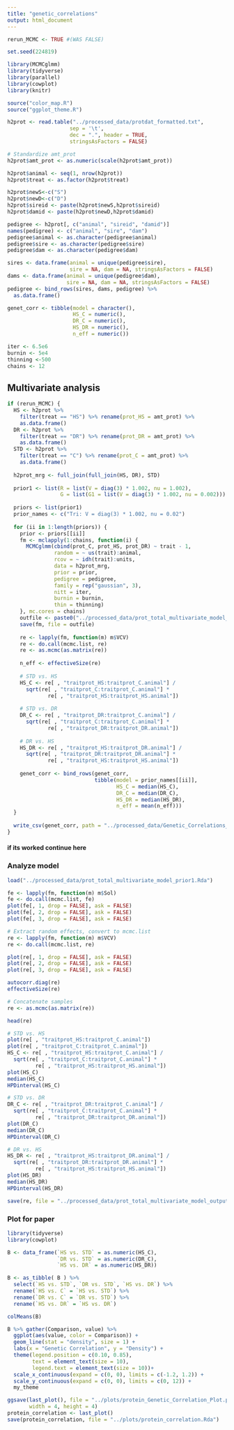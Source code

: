 ---
title: "genetic_correlations"
output: html_document
---

```{r setup}
rerun_MCMC <- TRUE #(WAS FALSE)

set.seed(224819)

library(MCMCglmm)
library(tidyverse)
library(parallel)
library(cowplot)
library(knitr)

source("color_map.R")
source("ggplot_theme.R")
```


```{r}
h2prot <- read.table("../processed_data/protdat_formatted.txt",
                    sep = '\t',
                    dec = ".", header = TRUE,
                    stringsAsFactors = FALSE)

# Standardize amt_prot
h2prot$amt_prot <- as.numeric(scale(h2prot$amt_prot))

h2prot$animal <- seq(1, nrow(h2prot))
h2prot$treat <- as.factor(h2prot$treat)

h2prot$newS<-c("S")
h2prot$newD<-c("D")
h2prot$sireid <- paste(h2prot$newS,h2prot$sireid)
h2prot$damid <- paste(h2prot$newD,h2prot$damid)

pedigree <- h2prot[, c("animal", "sireid", "damid")]
names(pedigree) <- c("animal", "sire", "dam")
pedigree$animal <- as.character(pedigree$animal)
pedigree$sire <- as.character(pedigree$sire)
pedigree$dam <- as.character(pedigree$dam)

sires <- data.frame(animal = unique(pedigree$sire),
                    sire = NA, dam = NA, stringsAsFactors = FALSE)
dams <- data.frame(animal = unique(pedigree$dam),
                   sire = NA, dam = NA, stringsAsFactors = FALSE)
pedigree <- bind_rows(sires, dams, pedigree) %>%
  as.data.frame()

genet_corr <- tibble(model = character(),
                     HS_C = numeric(),
                     DR_C = numeric(),
                     HS_DR = numeric(),
                     n_eff = numeric())

iter <- 6.5e6
burnin <- 5e4
thinning <-500
chains <- 12
```

## Multivariate analysis

```{r MANOVA_Models, cache=TRUE}
if (rerun_MCMC) {
  HS <- h2prot %>% 
    filter(treat == "HS") %>% rename(prot_HS = amt_prot) %>% 
    as.data.frame()
  DR <- h2prot %>% 
    filter(treat == "DR") %>% rename(prot_DR = amt_prot) %>% 
    as.data.frame()
  STD <- h2prot %>%
    filter(treat == "C") %>% rename(prot_C = amt_prot) %>% 
    as.data.frame()
  
  h2prot_mrg <- full_join(full_join(HS, DR), STD)
  
  prior1 <- list(R = list(V = diag(3) * 1.002, nu = 1.002),
                 G = list(G1 = list(V = diag(3) * 1.002, nu = 0.002)))
  
  priors <- list(prior1)
  prior_names <- c("Tri: V = diag(3) * 1.002, nu = 0.02")
  
  for (ii in 1:length(priors)) {
    prior <- priors[[ii]]
    fm <- mclapply(1:chains, function(i) {
      MCMCglmm(cbind(prot_C, prot_HS, prot_DR) ~ trait - 1,
               random = ~ us(trait):animal,
               rcov = ~ idh(trait):units,
               data = h2prot_mrg,
               prior = prior,
               pedigree = pedigree,
               family = rep("gaussian", 3),
               nitt = iter,
               burnin = burnin,
               thin = thinning)
    }, mc.cores = chains)
    outfile <- paste0("../processed_data/prot_total_multivariate_model_prior", ii, ".Rda")
    save(fm, file = outfile)
    
    re <- lapply(fm, function(m) m$VCV)
    re <- do.call(mcmc.list, re)
    re <- as.mcmc(as.matrix(re))
    
    n_eff <- effectiveSize(re)
    
    # STD vs. HS
    HS_C <- re[ , "traitprot_HS:traitprot_C.animal"] /
      sqrt(re[ , "traitprot_C:traitprot_C.animal"] *
             re[ , "traitprot_HS:traitprot_HS.animal"])
    
    # STD vs. DR
    DR_C <- re[ , "traitprot_DR:traitprot_C.animal"] /
      sqrt(re[ , "traitprot_C:traitprot_C.animal"] *
             re[ , "traitprot_DR:traitprot_DR.animal"])
    
    # DR vs. HS
    HS_DR <- re[ , "traitprot_HS:traitprot_DR.animal"] /
      sqrt(re[ , "traitprot_DR:traitprot_DR.animal"] *
             re[ , "traitprot_HS:traitprot_HS.animal"])
    
    genet_corr <- bind_rows(genet_corr,
                            tibble(model = prior_names[[ii]],
                                   HS_C = median(HS_C),
                                   DR_C = median(DR_C),
                                   HS_DR = median(HS_DR),
                                   n_eff = mean(n_eff)))
  }
  
  write_csv(genet_corr, path = "../processed_data/Genetic_Correlations_protein.csv")
}
```
#### if its worked continue here

### Analyze model

```{r analyze_multivariate_analysis}
load("../processed_data/prot_total_multivariate_model_prior1.Rda")

fe <- lapply(fm, function(m) m$Sol)
fe <- do.call(mcmc.list, fe)
plot(fe[, 1, drop = FALSE], ask = FALSE)
plot(fe[, 2, drop = FALSE], ask = FALSE)
plot(fe[, 3, drop = FALSE], ask = FALSE)

# Extract random effects, convert to mcmc.list
re <- lapply(fm, function(m) m$VCV)
re <- do.call(mcmc.list, re)

plot(re[, 1, drop = FALSE], ask = FALSE)
plot(re[, 2, drop = FALSE], ask = FALSE)
plot(re[, 3, drop = FALSE], ask = FALSE)

autocorr.diag(re)
effectiveSize(re)

# Concatenate samples
re <- as.mcmc(as.matrix(re))

head(re)

# STD vs. HS
plot(re[ , "traitprot_HS:traitprot_C.animal"])
plot(re[ , "traitprot_C:traitprot_C.animal"])
HS_C <- re[ , "traitprot_HS:traitprot_C.animal"] /
  sqrt(re[ , "traitprot_C:traitprot_C.animal"] *
         re[ , "traitprot_HS:traitprot_HS.animal"])
plot(HS_C)
median(HS_C)
HPDinterval(HS_C)

# STD vs. DR
DR_C <- re[ , "traitprot_DR:traitprot_C.animal"] /
  sqrt(re[ , "traitprot_C:traitprot_C.animal"] *
         re[ , "traitprot_DR:traitprot_DR.animal"])
plot(DR_C)
median(DR_C)
HPDinterval(DR_C)

# DR vs. HS
HS_DR <- re[ , "traitprot_HS:traitprot_DR.animal"] /
  sqrt(re[ , "traitprot_DR:traitprot_DR.animal"] *
         re[ , "traitprot_HS:traitprot_HS.animal"])
plot(HS_DR)
median(HS_DR)
HPDinterval(HS_DR)

save(re, file = "../processed_data/prot_total_multivariate_model_output.Rda")
```

### Plot for paper

```{r}
library(tidyverse)
library(cowplot)

B <- data_frame(`HS vs. STD` = as.numeric(HS_C),
                `DR vs. STD` = as.numeric(DR_C),
                `HS vs. DR` = as.numeric(HS_DR))

B <- as_tibble( B ) %>%  
  select(`HS vs. STD`, `DR vs. STD`, `HS vs. DR`) %>% 
  rename(`HS vs. C` = `HS vs. STD`) %>% 
  rename(`DR vs. C` = `DR vs. STD`) %>% 
  rename(`HS vs. DR` = `HS vs. DR`)

colMeans(B)

B %>% gather(Comparison, value) %>%
  ggplot(aes(value, color = Comparison)) +
  geom_line(stat = "density", size = 1) +
  labs(x = "Genetic Correlation", y = "Density") +
  theme(legend.position = c(0.10, 0.85),
        text = element_text(size = 10),
        legend.text = element_text(size = 10))+
  scale_x_continuous(expand = c(0, 0), limits = c(-1.2, 1.2)) +
  scale_y_continuous(expand = c(0, 0), limits = c(0, 12)) +
  my_theme

ggsave(last_plot(), file = "../plots/protein_Genetic_Correlation_Plot.pdf",
       width = 4, height = 4)
protein_correlation <- last_plot()
save(protein_correlation, file = "../plots/protein_correlation.Rda")
```
